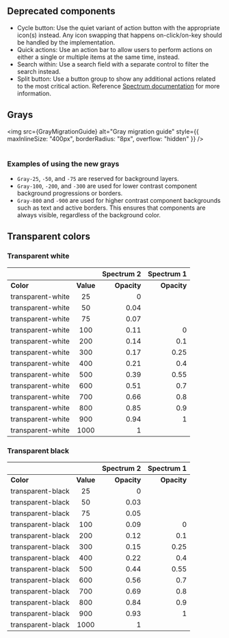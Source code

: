 

<Meta title="Migration guide" />
<Title>Migration guide</Title>

## Deprecated components

- Cycle button: Use the quiet variant of action button with the appropriate icon(s) instead. Any icon swapping that happens on-click/on-key should be handled by the implementation.
- Quick actions: Use an action bar to allow users to perform actions on either a single or multiple items at the same time, instead.
- Search within: Use a search field with a separate control to filter the search instead.
- Split button: Use a button group to show any additional actions related to the most critical action. Reference [Spectrum documentation](https://spectrum.corp.adobe.com/page/button-group/#Use-a-button-group-to-show-additional-actions) for more information.

## Grays

<img
  src={GrayMigrationGuide}
  alt="Gray migration guide"
  style={{ maxInlineSize: "400px", borderRadius: "8px", overflow: "hidden" }}
/>
<br />
<br />

### Examples of using the new grays

- `Gray-25`, `-50`, and `-75` are reserved for background layers.
- `Gray-100`, `-200`, and `-300` are used for lower contrast component background progressions or borders.
- `Gray-800` and `-900` are used for higher contrast component backgrounds such as text and active borders. This ensures that components are always visible, regardless of the background color.

## Transparent colors

### Transparent white

|                   |           |  Spectrum 2 |  Spectrum 1 |
| ----------------- | :-------: | ----------: | ----------: |
| **Color**         | **Value** | **Opacity** | **Opacity** |
| transparent-white |    25     |           0 |             |
| transparent-white |    50     |        0.04 |             |
| transparent-white |    75     |        0.07 |             |
| transparent-white |    100    |        0.11 |           0 |
| transparent-white |    200    |        0.14 |         0.1 |
| transparent-white |    300    |        0.17 |        0.25 |
| transparent-white |    400    |        0.21 |         0.4 |
| transparent-white |    500    |        0.39 |        0.55 |
| transparent-white |    600    |        0.51 |         0.7 |
| transparent-white |    700    |        0.66 |         0.8 |
| transparent-white |    800    |        0.85 |         0.9 |
| transparent-white |    900    |        0.94 |           1 |
| transparent-white |   1000    |           1 |             |

### Transparent black

|                   |           |  Spectrum 2 |  Spectrum 1 |
| ----------------- | :-------: | ----------: | ----------: |
| **Color**         | **Value** | **Opacity** | **Opacity** |
| transparent-black |    25     |           0 |             |
| transparent-black |    50     |        0.03 |             |
| transparent-black |    75     |        0.05 |             |
| transparent-black |    100    |        0.09 |           0 |
| transparent-black |    200    |        0.12 |         0.1 |
| transparent-black |    300    |        0.15 |        0.25 |
| transparent-black |    400    |        0.22 |         0.4 |
| transparent-black |    500    |        0.44 |        0.55 |
| transparent-black |    600    |        0.56 |         0.7 |
| transparent-black |    700    |        0.69 |         0.8 |
| transparent-black |    800    |        0.84 |         0.9 |
| transparent-black |    900    |        0.93 |           1 |
| transparent-black |   1000    |           1 |             |

